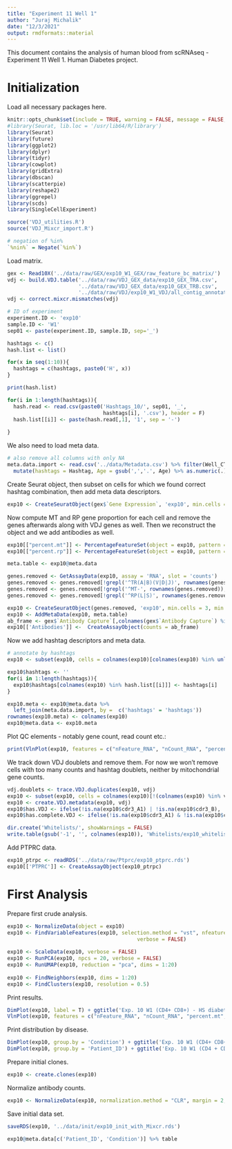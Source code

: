 ```yaml
---
title: "Experiment 11 Well 1"
author: "Juraj Michalik"
date: "12/3/2021"
output: rmdformats::material
---
```


This document contains the analysis of human blood from scRNAseq - Experiment 11 Well 1. Human Diabetes project.

# Initialization 

Load all necessary packages here.

```r
knitr::opts_chunk$set(include = TRUE, warning = FALSE, message = FALSE, error = TRUE, cache = TRUE)
#library(Seurat, lib.loc = '/usr/lib64/R/library')
library(Seurat)
library(future)
library(ggplot2)
library(dplyr)
library(tidyr)
library(cowplot)
library(gridExtra)
library(dbscan)
library(scatterpie)
library(reshape2)
library(ggrepel)
library(scds)
library(SingleCellExperiment)

source('VDJ_utilities.R')
source('VDJ_Mixcr_import.R')

# negation of %in% 
`%nin%` = Negate(`%in%`)
```

Load matrix.

```r
gex <- Read10X('../data/raw/GEX/exp10_W1_GEX/raw_feature_bc_matrix/')
vdj <- build.VDJ.table('../data/raw/VDJ_GEX_data/exp10_GEX_TRA.csv',
                       '../data/raw/VDJ_GEX_data/exp10_GEX_TRB.csv',
                       '../data/raw/VDJ/exp10_W1_VDJ/all_contig_annotations.csv')
vdj <- correct.mixcr.mismatches(vdj)

# ID of experiment
experiment.ID <- 'exp10'
sample.ID <- 'W1'
sep01 <- paste(experiment.ID, sample.ID, sep='_')

hashtags <- c()
hash.list <- list()

for(x in seq(1:10)){
  hashtags = c(hashtags, paste0('H', x))
}

print(hash.list)

for(i in 1:length(hashtags)){
  hash.read <- read.csv(paste0('Hashtags_10/', sep01, '_',
                               hashtags[i], '.csv'), header = F)
  hash.list[[i]] <- paste(hash.read[,1], '1', sep = '-')
  
}
```

We also need to load meta data.

```r
# also remove all columns with only NA
meta.data.import <- read.csv('../data/Metadata.csv') %>% filter(Well_CT_ID == 'exp10') %>% select_if(~ !all(is.na(.) | . == '')) %>% 
  mutate(hashtags = Hashtag, Age = gsub(',','.', Age) %>% as.numeric(.), Patient_ID = Mouse_ID) %>% dplyr::select(-Mouse_ID)
```

Create Seurat object, then subset on cells for which we found correct hashtag combination, then add meta data descriptors.

```r
exp10 <- CreateSeuratObject(gex$`Gene Expression`, 'exp10', min.cells = 3, min.features = 200)
```

Now compute MT and RP gene proportion for each cell and remove the genes afterwards along with VDJ genes as well. Then we reconstruct the object and we add antibodies as well.

```r
exp10[["percent.mt"]] <- PercentageFeatureSet(object = exp10, pattern = "^MT-")
exp10[["percent.rp"]] <- PercentageFeatureSet(object = exp10, pattern = "^RP[S|L]")

meta.table <- exp10@meta.data

genes.removed <- GetAssayData(exp10, assay = 'RNA', slot = 'counts')
genes.removed <- genes.removed[!grepl('^TR(A|B)(V|D|J)', rownames(genes.removed)),]
genes.removed <- genes.removed[!grepl('^MT-', rownames(genes.removed)),]
genes.removed <- genes.removed[!grepl('^RP(L|S)', rownames(genes.removed)),]

exp10 <- CreateSeuratObject(genes.removed, 'exp10', min.cells = 3, min.features = 200)
exp10 <- AddMetaData(exp10, meta.table)
ab_frame <- gex$`Antibody Capture`[,colnames(gex$`Antibody Capture`) %in% colnames(exp10)]
exp10[['Antibodies']] <-  CreateAssayObject(counts = ab_frame)
```

Now we add hashtag descriptors and meta data.

```r
# annotate by hashtags
exp10 <- subset(exp10, cells = colnames(exp10)[colnames(exp10) %in% unlist(hash.list)])

exp10$hashtags <- ''
for(i in 1:length(hashtags)){
  exp10$hashtags[colnames(exp10) %in% hash.list[[i]]] <- hashtags[i]
}

exp10.meta <- exp10@meta.data %>%
  left_join(meta.data.import, by =  c('hashtags' = 'hashtags'))
rownames(exp10.meta) <- colnames(exp10)
exp10@meta.data <- exp10.meta
```

Plot QC elements - notably gene count, read count etc.:

```r
print(VlnPlot(exp10, features = c("nFeature_RNA", "nCount_RNA", "percent.mt", "percent.rp"), ncol = 4, pt.size = 0))
```

We track down VDJ doublets and remove them. For now we won't remove cells with too many counts and hashtag doublets, neither by mitochondrial gene counts.

```r
vdj.doublets <- trace.VDJ.duplicates(exp10, vdj)
exp10 <- subset(exp10, cells = colnames(exp10)[!(colnames(exp10) %in% vdj.doublets)])
exp10 <- create.VDJ.metadata(exp10, vdj)
exp10$has.VDJ <- ifelse(!is.na(exp10$cdr3_A1) | !is.na(exp10$cdr3_B), 'VDJ found', 'VDJ not found')
exp10$has.complete.VDJ <- ifelse(!is.na(exp10$cdr3_A1) & !is.na(exp10$cdr3_B), 'Complete VDJ found', 'Complete VDJ not found')
```

```r
dir.create('Whitelists/', showWarnings = FALSE)
write.table(gsub('-1', '', colnames(exp10)), 'Whitelists/exp10_whitelist.csv', quote = F, row.names = F, col.names = F)
```

Add PTPRC data.

```r
exp10_ptrpc <- readRDS('../data/raw/Ptprc/exp10_ptprc.rds')
exp10[['PTPRC']] <- CreateAssayObject(exp10_ptrpc)
```

# First Analysis

Prepare first crude analysis.

```r
exp10 <- NormalizeData(object = exp10)
exp10 <- FindVariableFeatures(exp10, selection.method = "vst", nfeatures = 1000, 
                                          verbose = FALSE)
  
exp10 <- ScaleData(exp10, verbose = FALSE)
exp10 <- RunPCA(exp10, npcs = 20, verbose = FALSE)
exp10 <- RunUMAP(exp10, reduction = "pca", dims = 1:20)
  
exp10 <- FindNeighbors(exp10, dims = 1:20)
exp10 <- FindClusters(exp10, resolution = 0.5)
```

Print results.

```r
DimPlot(exp10, label = T) + ggtitle('Exp. 10 W1 (CD4+ CD8+) - HS diabetes project CD8 T cells')
VlnPlot(exp10, features = c("nFeature_RNA", "nCount_RNA", "percent.mt", "percent.rp"), ncol = 4, pt.size = 0)
```

Print distribution by disease.

```r
DimPlot(exp10, group.by = 'Condition') + ggtitle('Exp. 10 W1 (CD4+ CD8+) - HS diabetes project CD8 T cells - Condition')
DimPlot(exp10, group.by = 'Patient_ID') + ggtitle('Exp. 10 W1 (CD4 + CD8+) - HS diabetes project CD8 T cells - Sample')
```

Prepare initial clones.

```r
exp10 <- create.clones(exp10)
```

Normalize antibody counts.

```r
exp10 <- NormalizeData(exp10, normalization.method = "CLR", margin = 2, assay = "Antibodies")
```

Save initial data set.

```r
saveRDS(exp10, '../data/init/exp10_init_with_Mixcr.rds')
```

```r
exp10@meta.data[c('Patient_ID', 'Condition')] %>% table
```